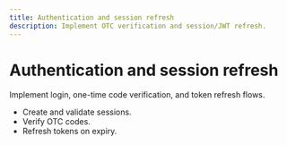 ```yaml
---
title: Authentication and session refresh
description: Implement OTC verification and session/JWT refresh.
---
```


# Authentication and session refresh

Implement login, one-time code verification, and token refresh flows.

- Create and validate sessions.
- Verify OTC codes.
- Refresh tokens on expiry.
